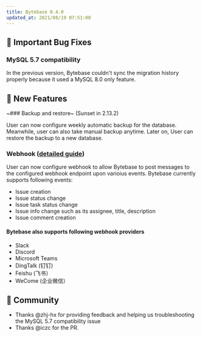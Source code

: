 ```yaml
---
title: Bytebase 0.4.0
updated_at: 2021/08/19 07:51:00
---
```


## 🐞 Important Bug Fixes

### MySQL 5.7 compatibility

In the previous version, Bytebase couldn't sync the migration history properly because it used a MySQL 8.0 only feature.

## 🚀 New Features

~### Backup and restore~ (Sunset in 2.13.2)

User can now configure weekly automatic backup for the database. Meanwhile, user can also take manual backup anytime. Later on, User can restore the backup to a new database.

### Webhook ([detailed guide](https://docs.bytebase.com/use-bytebase/webhook-integration))

User can now configure webhook to allow Bytebase to post messages to the configured webhook endpoint upon varioius events. Bytebase currently supports following events:

- Issue creation
- Issue status change
- Issue task status change
- Issue info change such as its assignee, title, description
- Issue comment creation

#### Bytebase also supports following webhook providers

- Slack
- Discord
- Microsoft Teams
- DingTalk (钉钉)
- Feishu (飞书）
- WeCome (企业微信）

## 🎠 Community

- Thanks @zhj-hx for providing feedback and helping us troubleshooting the MySQL 5.7 compatibility issue
- Thanks @iczc for the PR.

<IncludeBlock url="/docs/get-started/install/install-upgrade"></IncludeBlock>
